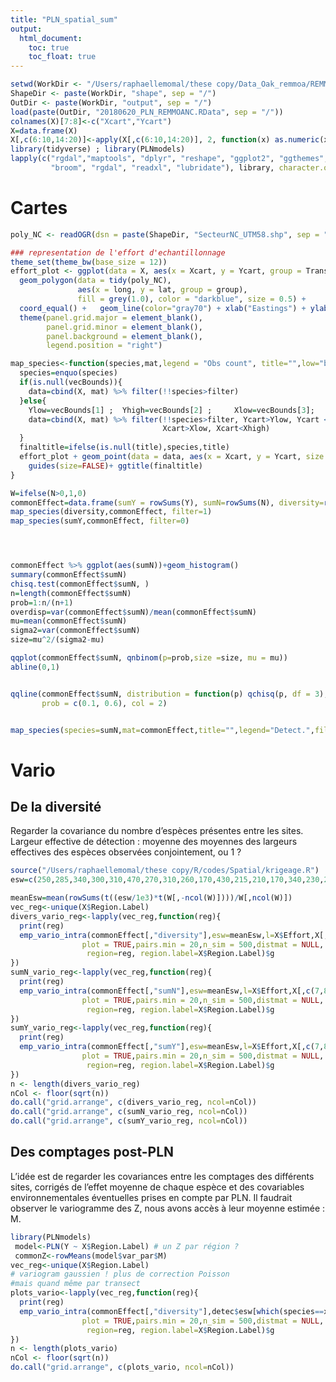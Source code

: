```yaml
---
title: "PLN_spatial_sum"
output: 
  html_document:
    toc: true
    toc_float: true
---
```



```r
setwd(WorkDir <- "/Users/raphaellemomal/these copy/Data_Oak_remmoa/REMMOA")
ShapeDir <- paste(WorkDir, "shape", sep = "/")
OutDir <- paste(WorkDir, "output", sep = "/")
load(paste(OutDir, "20180620_PLN_REMMOANC.RData", sep = "/"))
colnames(X)[7:8]<-c("Xcart","Ycart")
X=data.frame(X)
X[,c(6:10,14:20)]<-apply(X[,c(6:10,14:20)], 2, function(x) as.numeric(x))
library(tidyverse) ; library(PLNmodels)
lapply(c("rgdal","maptools", "dplyr", "reshape", "ggplot2", "ggthemes",
         "broom", "rgdal", "readxl", "lubridate"), library, character.only=TRUE)

```

# Cartes

```r
poly_NC <- readOGR(dsn = paste(ShapeDir, "SecteurNC_UTM58.shp", sep = "/"), layer = "SecteurNC_UTM58") 

### representation de l'effort d'echantillonnage
theme_set(theme_bw(base_size = 12))
effort_plot <- ggplot(data = X, aes(x = Xcart, y = Ycart, group = Transect.Label)) + 
  geom_polygon(data = tidy(poly_NC), 
               aes(x = long, y = lat, group = group), 
               fill = grey(1.0), color = "darkblue", size = 0.5) +
  coord_equal() +   geom_line(color="gray70") + xlab("Eastings") + ylab("Northings") +
  theme(panel.grid.major = element_blank(),
        panel.grid.minor = element_blank(),
        panel.background = element_blank(),
        legend.position = "right")

map_species<-function(species,mat,legend = "Obs count", title="",low="blue", high="firebrick1", filter=0.5, vecBounds=NULL,alpha=1){ 
  species=enquo(species)
  if(is.null(vecBounds)){
    data=cbind(X, mat) %>% filter(!!species>filter)
  }else{
    Ylow=vecBounds[1] ;  Yhigh=vecBounds[2] ;     Xlow=vecBounds[3];    Xhigh=vecBounds[4];
    data=cbind(X, mat) %>% filter(!!species>filter, Ycart>Ylow, Ycart < Yhigh,
                                  Xcart>Xlow, Xcart<Xhigh)
  }
  finaltitle=ifelse(is.null(title),species,title)
  effort_plot + geom_point(data = data, aes(x = Xcart, y = Ycart, size = !!species, color = !!species), alpha=alpha)+   scale_size(name = legend)+scale_colour_gradient(name =legend,low=low,high=high)+
    guides(size=FALSE)+ ggtitle(finaltitle)
}
```


```r
W=ifelse(N>0,1,0)
commonEffect=data.frame(sumY = rowSums(Y), sumN=rowSums(N), diversity=rowSums(W) ) 
map_species(diversity,commonEffect, filter=1)
map_species(sumY,commonEffect, filter=0)




commonEffect %>% ggplot(aes(sumN))+geom_histogram()
summary(commonEffect$sumN)
chisq.test(commonEffect$sumN, )
n=length(commonEffect$sumN)
prob=1:n/(n+1)
overdisp=var(commonEffect$sumN)/mean(commonEffect$sumN)
mu=mean(commonEffect$sumN)
sigma2=var(commonEffect$sumN)
size=mu^2/(sigma2-mu)

qqplot(commonEffect$sumN, qnbinom(p=prob,size =size, mu = mu))
abline(0,1)


qqline(commonEffect$sumN, distribution = function(p) qchisq(p, df = 3),
       prob = c(0.1, 0.6), col = 2)


map_species(species=sumN,mat=commonEffect,title="",legend="Detect.",filter=0, low="steelblue1",high="red",alpha=0.5)


```

# Vario

## De la diversité

Regarder la covariance du nombre d'espèces présentes entre les sites. Largeur effective de détection : moyenne des moyennes des largeurs effectives des espèces observées conjointement, ou 1 ?

```r
source("/Users/raphaellemomal/these copy/R/codes/Spatial/krigeage.R")
esw=c(250,285,340,300,310,470,270,310,260,170,430,215,210,170,340,230,240,210,145,165,160,200,200,200,200,200,200,200,200,200,200,200)

meanEsw=mean(rowSums(t((esw/1e3)*t(W[,-ncol(W)])))/W[,ncol(W)])
vec_reg<-unique(X$Region.Label)
divers_vario_reg<-lapply(vec_reg,function(reg){
  print(reg)
  emp_vario_intra(commonEffect[,"diversity"],esw=meanEsw,l=X$Effort,X[,c(7,8)],projected = TRUE,id_transect = X$Region.Label,
                plot = TRUE,pairs.min = 20,n_sim = 500,distmat = NULL, coupes = c(-0.01, 0.01,1:4,seq(5,100,5)),esp="community",
                 region=reg, region.label=X$Region.Label)$g
})
sumN_vario_reg<-lapply(vec_reg,function(reg){
  print(reg)
  emp_vario_intra(commonEffect[,"sumN"],esw=meanEsw,l=X$Effort,X[,c(7,8)],projected = TRUE,id_transect = X$Region.Label,
                plot = TRUE,pairs.min = 20,n_sim = 500,distmat = NULL, coupes = c(-0.01, 0.01,1:4,seq(5,100,5)),esp="sumN",
                 region=reg, region.label=X$Region.Label)$g
})
sumY_vario_reg<-lapply(vec_reg,function(reg){
  print(reg)
  emp_vario_intra(commonEffect[,"sumY"],esw=meanEsw,l=X$Effort,X[,c(7,8)],projected = TRUE,id_transect = X$Region.Label,
                plot = TRUE,pairs.min = 20,n_sim = 500,distmat = NULL, breaks = c(-0.01, 0.01,1:4,seq(5,100,5)),esp="sumY",
                 region=reg, region.label=X$Region.Label)$g
})
n <- length(divers_vario_reg)
nCol <- floor(sqrt(n))
do.call("grid.arrange", c(divers_vario_reg, ncol=nCol))
do.call("grid.arrange", c(sumN_vario_reg, ncol=nCol))
do.call("grid.arrange", c(sumY_vario_reg, ncol=nCol))


```


## Des comptages post-PLN

L'idée est de regarder les covariances entre les comptages des différents sites, corrigés de l'effet moyenne de chaque espèce et des covariables environnementales éventuelles prises en compte par PLN. Il faudrait observer le variogramme des Z, nous avons accès à leur moyenne estimée : M.

```r
library(PLNmodels)
 model<-PLN(Y ~ X$Region.Label) # un Z par région ?
 commonZ<-rowMeans(model$var_par$M)
vec_reg<-unique(X$Region.Label)
# variogram gaussien ! plus de correction Poisson
#mais quand même par transect
plots_vario<-lapply(vec_reg,function(reg){
  print(reg)
  emp_vario_intra(commonEffect[,"diversity"],detec$esw[which(species==x)],l=X$Effort,X[,c(7,8)],projected = TRUE,id_transect = X$Region.Label,
                plot = TRUE,pairs.min = 20,n_sim = 500,distmat = NULL, breaks = c(-0.01, 0.01,1:4,seq(5,100,5)),esp=x,
                 region=reg, region.label=X$Region.Label)$g
})
n <- length(plots_vario)
nCol <- floor(sqrt(n))
do.call("grid.arrange", c(plots_vario, ncol=nCol))


```
